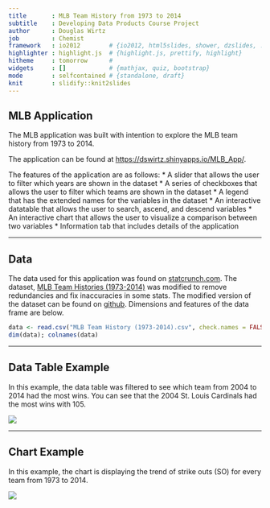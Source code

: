 ```yaml
---
title       : MLB Team History from 1973 to 2014
subtitle    : Developing Data Products Course Project
author      : Douglas Wirtz
job         : Chemist
framework   : io2012        # {io2012, html5slides, shower, dzslides, ...}
highlighter : highlight.js  # {highlight.js, prettify, highlight}
hitheme     : tomorrow      # 
widgets     : []            # {mathjax, quiz, bootstrap}
mode        : selfcontained # {standalone, draft}
knit        : slidify::knit2slides
---
```


## MLB Application

The MLB application was built with intention to explore the MLB team history from 1973 to 2014.

The application can be found at [https://dswirtz.shinyapps.io/MLB_App/](https://dswirtz.shinyapps.io/MLB_App/).

The features of the application are as follows:
* A slider that allows the user to filter which years are shown in the dataset
* A series of checkboxes that allows the user to filter which teams are shown in the dataset
* A legend that has the extended names for the variables in the dataset
* An interactive datatable that allows the user to search, ascend, and descend variables
* An interactive chart that allows the user to visualize a comparison between two variables
* Information tab that includes details of the application

---

## Data

The data used for this application was found on [statcrunch.com](http://www.statcrunch.com).
The dataset, [MLB Team Histories (1973-2014)](http://www.statcrunch.com/5.0/index.php?dataid=1819295) was modified to remove redundancies and fix inaccuracies in some stats. The modified version of the dataset can be found on [github](https://github.com/dswirtz/DevelopingDataProducts). Dimensions and features of the data frame are below.

```r
data <- read.csv("MLB Team History (1973-2014).csv", check.names = FALSE)
dim(data); colnames(data)
```

---  

## Data Table Example

In this example, the data table was filtered to see which team from 2004 to 2014 had the most wins. You can see that the 2004 St. Louis Cardinals had the most wins with 105.

![](assets/img/DataTable.png)

---

## Chart Example

In this example, the chart is displaying the trend of strike outs (SO) for every team from 1973 to 2014. 

![](assets/img/Chart.png)




